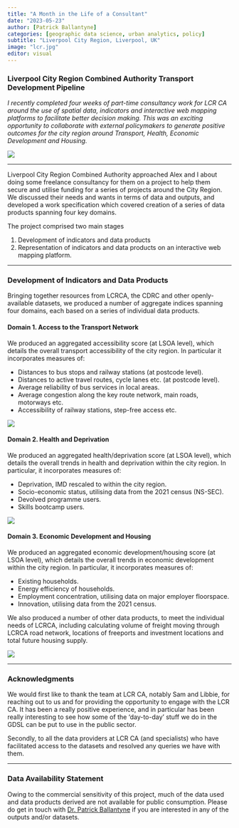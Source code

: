 ```yaml
---
title: "A Month in the Life of a Consultant"
date: "2023-05-23"
author: [Patrick Ballantyne]
categories: [geographic data science, urban analytics, policy]
subtitle: "Liverpool City Region, Liverpool, UK"
image: "lcr.jpg"
editor: visual
---
```


### Liverpool City Region Combined Authority Transport Development Pipeline

*I recently completed four weeks of part-time consultancy work for LCR CA around the use of spatial data, indicators and interactive web mapping platforms to facilitate better decision making. This was an exciting opportunity to collaborate with external policymakers to generate positive outcomes for the city region around Transport, Health, Economic Development and Housing.*

![](lcr.jpg)

------------------------------------------------------------------------

Liverpool City Region Combined Authority approached Alex and I about doing some freelance consultancy for them on a project to help them secure and utilise funding for a series of projects around the City Region. We discussed their needs and wants in terms of data and outputs, and developed a work specification which covered creation of a series of data products spanning four key domains.

The project comprised two main stages

1.  Development of indicators and data products
2.  Representation of indicators and data products on an interactive web mapping platform.

------------------------------------------------------------------------

### Development of Indicators and Data Products

Bringing together resources from LCRCA, the CDRC and other openly-available datasets, we produced a number of aggregate indices spanning four domains, each based on a series of individual data products.

#### Domain 1. Access to the Transport Network

We produced an aggregated accessibility score (at LSOA level), which details the overall transport accessibility of the city region. In particular it incorporates measures of:

-   Distances to bus stops and railway stations (at postcode level).
-   Distances to active travel routes, cycle lanes etc. (at postcode level).
-   Average reliability of bus services in local areas.
-   Average congestion along the key route network, main roads, motorways etc.
-   Accessibility of railway stations, step-free access etc.

![](d1.jpg)

#### Domain 2. Health and Deprivation

We produced an aggregated health/deprivation score (at LSOA level), which details the overall trends in health and deprivation within the city region. In particular, it incorporates measures of:

-   Deprivation, IMD rescaled to within the city region.
-   Socio-economic status, utilising data from the 2021 census (NS-SEC).
-   Devolved programme users.
-   Skills bootcamp users.

![](d2.png)

#### Domain 3. Economic Development and Housing

We produced an aggregated economic development/housing score (at LSOA level), which details the overall trends in economic development within the city region. In particular, it incorporates measures of:

-   Existing households.
-   Energy efficiency of households.
-   Employment concentration, utilising data on major employer floorspace.
-   Innovation, utilising data from the 2021 census.

We also produced a number of other data products, to meet the individual needs of LCRCA, including calculating volume of freight moving through LCRCA road network, locations of freeports and investment locations and total future housing supply.

![](d3a.png)

------------------------------------------------------------------------

### Acknowledgments

We would first like to thank the team at LCR CA, notably Sam and Libbie, for reaching out to us and for providing the opportunity to engage with the LCR CA. It has been a really positive experience, and in particular has been really interesting to see how some of the 'day-to-day' stuff we do in the GDSL can be put to use in the public sector.

Secondly, to all the data providers at LCR CA (and specialists) who have facilitated access to the datasets and resolved any queries we have with them.

------------------------------------------------------------------------

### Data Availability Statement

Owing to the commercial sensitivity of this project, much of the data used and data products derived are not available for public consumption. Please do get in touch with [Dr. Patrick Ballantyne](https://patrickballantyne.github.io/) if you are interested in any of the outputs and/or datasets.
